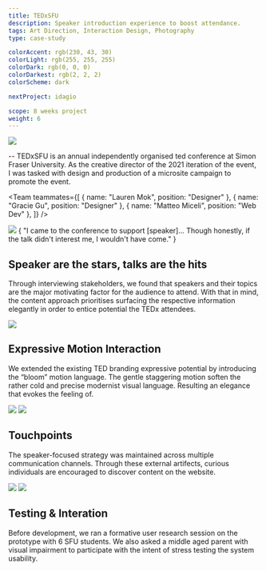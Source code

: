 ```yaml
---
title: TEDxSFU
description: Speaker introduction experience to boost attendance.
tags: Art Direction, Interaction Design, Photography
type: case-study

colorAccent: rgb(230, 43, 30)
colorLight: rgb(255, 255, 255)
colorDark: rgb(0, 0, 0)
colorDarkest: rgb(2, 2, 2)
colorScheme: dark

nextProject: idagio

scope: 8 weeks project
weight: 6
---
```


<FullImage src="/project-assets/tedxsfu/intro.jpg" width={1904} height={1128} />

<LayoutFull>
  <Image src="/project-assets/tedxsfu/screen.jpg" width={1792} height={1053} />
</LayoutFull>

-- TEDxSFU is an annual independently organised ted conference at Simon Fraser University. As the creative director of the 2021 iteration of the event, I was tasked with design and production of a microsite campaign to promote the event.

<Team
  teammates={[
    { name: "Lauren Mok", position: "Designer" },
    { name: "Gracie Gu", position: "Designer" },
    { name: "Matteo Miceli", position: "Web Dev" },
  ]}
/>

<LayoutFull>
  <Image src="/project-assets/tedxsfu/screen.jpg" width={1792} height={1053} />
</LayoutFull>

<Quote who="University Student" title="User Testing Participant">
  {
    "I came to the conference to support [speaker]... Though honestly, if the talk didn't interest me, I wouldn't have come."
  }
</Quote>

## Speaker are the stars, talks are the hits

Through interviewing stakeholders, we found that speakers and their topics are the major motivating factor for the audience to attend. With that in mind, the content approach prioritises surfacing the respective information elegantly in order to entice potential the TEDx attendees.

<LayoutFull extraMargin>
  <Image src="/project-assets/tedxsfu/screen.jpg" width={1792} height={1053} />
</LayoutFull>

## Expressive Motion Interaction

We extended the existing TED branding expressive potential by introducing the “bloom” motion language. The gentle staggering motion soften the rather cold and precise modernist visual language. Resulting an elegance that evokes the feeling of.

<LayoutMainContent grid="3/2" extraMargin>
  <Image src="/project-assets/tedxsfu/screen.jpg" width={1792} height={1053} />
  <Image src="/project-assets/tedxsfu/screen.jpg" width={1792} height={1053} />
</LayoutMainContent>

## Touchpoints

The speaker-focused strategy was maintained across multiple communication channels. Through these external artifects, curious individuals are encouraged to discover content on the website.

<LayoutMainContent grid="2/3" extraMargin>
  <Image src="/project-assets/tedxsfu/screen.jpg" width={1792} height={1053} />
  <Image src="/project-assets/tedxsfu/screen.jpg" width={1792} height={1053} />
</LayoutMainContent>

## Testing & Interation

Before development, we ran a formative user research session on the prototype with 6 SFU students. We also asked a middle aged parent with visual impairment to participate with the intent of stress testing the system usability.

